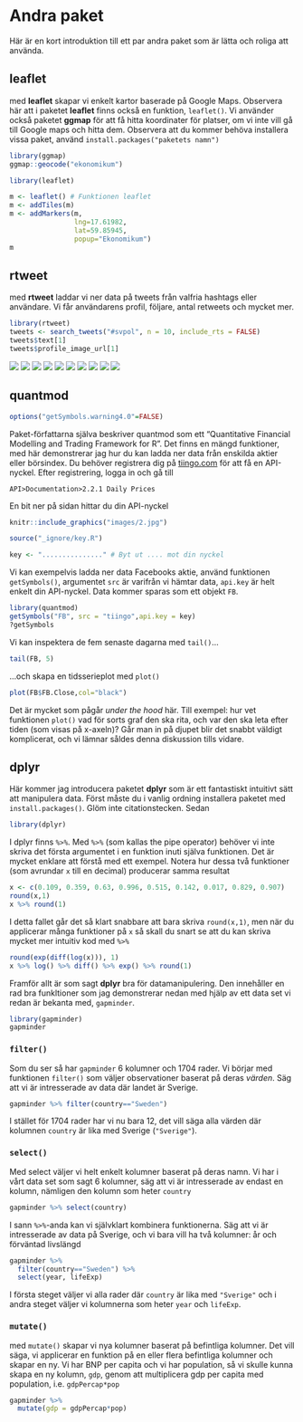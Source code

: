 
# Andra paket
Här är en kort introduktion till ett par andra paket som är lätta och roliga att använda.


## leaflet

med **leaflet** skapar vi enkelt kartor baserade på Google Maps. Observera här att i paketet **leaflet** finns också en funktion, `leaflet()`. Vi använder också paketet **ggmap** för att få hitta koordinater för platser, om vi inte vill gå till Google maps och hitta dem. Observera att du kommer behöva installera vissa paket, använd `install.packages("paketets namn")`

```r
library(ggmap)
ggmap::geocode("ekonomikum")
```


```r
library(leaflet)

m <- leaflet() # Funktionen leaflet
m <- addTiles(m)
m <- addMarkers(m,
                lng=17.61982,
                lat=59.85945,
                popup="Ekonomikum")
m
```

## rtweet
med **rtweet** laddar vi ner data på tweets från valfria hashtags eller användare. Vi får användarens profil, följare, antal retweets och mycket mer.


```r
library(rtweet)
tweets <- search_tweets("#svpol", n = 10, include_rts = FALSE)
tweets$text[1]
tweets$profile_image_url[1]
```

![](`r tweets$profile_image_url[1]`)
![](`r tweets$profile_image_url[2]`)
![](`r tweets$profile_image_url[3]`)
![](`r tweets$profile_image_url[4]`)
![](`r tweets$profile_image_url[5]`)
![](`r tweets$profile_image_url[6]`)
![](`r tweets$profile_image_url[7]`)
![](`r tweets$profile_image_url[8]`)
![](`r tweets$profile_image_url[9]`)
![](`r tweets$profile_image_url[10]`)



## quantmod
```r
options("getSymbols.warning4.0"=FALSE)
```


Paket-författarna själva beskriver quantmod som ett "Quantitative Financial Modelling and Trading Framework for R". Det finns en mängd funktioner, med här demonstrerar jag hur du kan ladda ner data från enskilda aktier eller börsindex. Du behöver registrera dig på [tiingo.com](https://www.tiingo.com/) för att få en API-nyckel. Efter registrering, logga in och gå till

`API>Documentation>2.2.1 Daily Prices`

En bit ner på sidan hittar du din API-nyckel

```r
knitr::include_graphics("images/2.jpg")
```


```r
source("_ignore/key.R")
```


```r
key <- "..............." # Byt ut .... mot din nyckel
```

Vi kan exempelvis ladda ner data Facebooks aktie, använd funktionen `getSymbols()`,
argumentet `src` är varifrån vi hämtar data, `api.key` är helt enkelt din API-nyckel. Data kommer sparas som ett objekt `FB`.

```r
library(quantmod)
getSymbols("FB", src = "tiingo",api.key = key) 
?getSymbols
```

Vi kan inspektera de fem senaste dagarna med `tail()`...

```r
tail(FB, 5)
```

...och skapa en tidsserieplot med `plot()`

```r
plot(FB$FB.Close,col="black")
```

Det är mycket som pågår *under the hood* här. Till exempel: hur vet funktionen `plot()` vad för sorts graf den ska rita, och var den ska leta efter tiden (som visas på x-axeln)? Går man in på djupet blir det snabbt väldigt komplicerat, och vi lämnar såldes denna diskussion tills vidare.

## dplyr

Här kommer jag introducera paketet **dplyr** som är ett fantastiskt intuitivt sätt att manipulera data. Först måste du i vanlig ordning installera paketet med `install.packages()`. Glöm inte citationstecken. Sedan

```r
library(dplyr)
```


I dplyr finns ` %>% `. Med ` %>% ` (som kallas the pipe operator) behöver vi inte skriva det första argumentet i en funktion inuti själva funktionen. Det är mycket enklare att förstå med ett exempel. Notera hur dessa två funktioner (som avrundar `x` till en decimal) producerar samma resultat

```r
x <- c(0.109, 0.359, 0.63, 0.996, 0.515, 0.142, 0.017, 0.829, 0.907)
round(x,1)
x %>% round(1)
```

I detta fallet går det så klart snabbare att bara skriva `round(x,1)`, men när du applicerar många funktioner på `x` så skall du snart se att du kan skriva mycket mer intuitiv kod med ` %>% ` 

```r
round(exp(diff(log(x))), 1)
x %>% log() %>% diff() %>% exp() %>% round(1)
```

Framför allt är som sagt **dplyr** bra för datamanipulering. Den innehåller en rad bra funkltioner som jag demonstrerar nedan med hjälp av ett data set vi redan är bekanta med, `gapminder`. 
```r
library(gapminder)
gapminder
```

### `filter()`
Som du ser så har `gapminder` 6 kolumner och 1704 rader. Vi börjar med funktionen `filter()` som väljer observationer baserat på deras *värden*. Säg att vi är intresserade av data där landet är Sverige.

```r
gapminder %>% filter(country=="Sweden")
```

I stället för 1704 rader har vi nu bara 12, det vill säga alla värden där kolumnen `country` är lika med Sverige (`"Sverige"`).

### `select()`

Med select väljer vi helt enkelt kolumner baserat på deras namn. Vi har i vårt data set som sagt 6 kolumner, säg att vi är intresserade av endast en kolumn, nämligen den kolumn som heter `country`

```r
gapminder %>% select(country)
```

I sann ` %>% `-anda kan vi självklart kombinera funktionerna. Säg att vi är intresserade av data på Sverige, och vi bara vill ha två kolumner: år och förväntad livslängd

```r
gapminder %>%
  filter(country=="Sweden") %>% 
  select(year, lifeExp)
```

I första steget väljer vi alla rader där `country` är lika med `"Sverige"` och i andra steget väljer vi kolumnerna som heter `year` och `lifeExp`.


### `mutate()`
med `mutate()` skapar vi nya kolumner baserat på befintliga kolumner. Det vill säga, vi applicerar en funktion på en eller flera befintliga kolumner och skapar en ny. Vi har BNP per capita och vi har population, så vi skulle kunna skapa en ny kolumn, `gdp`, genom att multiplicera gdp per capita med population, i.e. `gdpPercap*pop`

```r
gapminder %>% 
  mutate(gdp = gdpPercap*pop)
```
